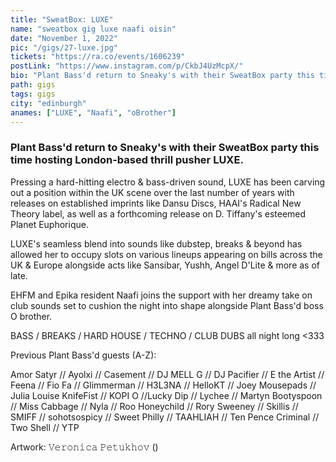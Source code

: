 ---
title: "SweatBox: LUXE"
name: "sweatbox gig luxe naafi oisin"
date: "November 1, 2022"
pic: "/gigs/27-luxe.jpg"
tickets: "https://ra.co/events/1606239"
postLink: "https://www.instagram.com/p/CkbJ4UzMcpX/"
bio: "Plant Bass'd return to Sneaky's with their SweatBox party this time hosting London-based thrill pusher LUXE"
path: gigs
tags: gigs
city: "edinburgh"
anames: ["LUXE", "Naafi", "oBrother"]
---

### Plant Bass'd return to Sneaky's with their SweatBox party this time hosting London-based thrill pusher LUXE.

Pressing a hard-hitting electro & bass-driven sound, LUXE has been carving out a position within the UK scene over the last number of years with releases on established imprints like Dansu Discs, HAAI's Radical New Theory label, as well as a forthcoming release on D. Tiffany's esteemed Planet Euphorique.

LUXE's seamless blend into sounds like dubstep, breaks & beyond has allowed her to occupy slots on various lineups appearing on bills across the UK & Europe alongside acts like Sansibar, Yushh, Angel D'Lite & more as of late.

EHFM and Epika resident Naafi joins the support with her dreamy take on club sounds set to cushion the night into shape alongside Plant Bass'd boss O brother.

BASS / BREAKS / HARD HOUSE / TECHNO / CLUB DUBS all night long \<333

Previous Plant Bass'd guests (A-Z):

Amor Satyr // Ayolxi // Casement // DJ MELL G // DJ Pacifier // E the Artist // Feena // Fio Fa // Glimmerman // H3L3NA // HelloKT // Joey Mousepads // Julia Louise KnifeFist // KOPI O //Lucky Dip // Lychee // Martyn Bootyspoon // Miss Cabbage // Nyla // Roo Honeychild // Rory Sweeney // Skillis // SMIFF // sohotsospicy // Sweet Philly // TAAHLIAH // Ten Pence Criminal // Two Shell // YTP

Artwork: 𝚅𝚎𝚛𝚘𝚗𝚒𝚌𝚊 𝙿𝚎𝚝𝚞𝚔𝚑𝚘𝚟 (<HoverLink url="www.instagram.com/vnc.ptk" name="@vnc.ptk" external />)
